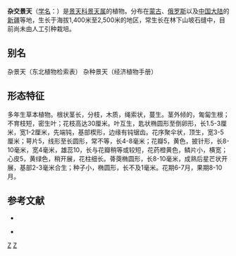 {{Speciesbox 
| taxon = Sedum hybridum 
| authority = L.
| image = Phedimus hybridus 09.jpg
}}

'''杂交景天'''（[[学名|学名]]：{{lang|la|''Sedum hybridum''}}）是[[景天科|景天科]][[景天属|景天属]]的植物。分布在[[蒙古|蒙古]]、[[俄罗斯|俄罗斯]]以及[[中国大陆|中国大陆]]的[[新疆|新疆]]等地，生长于海拔1,400米至2,500米的地区，常生长在林下山坡石缝中，目前尚未由人工引种栽培。

== 别名 ==
杂景天（东北植物检索表） 杂种景天（经济植物手册）

==形态特征==
多年生草本植物。根状茎长，分枝，木质，绳索状，蔓生。茎外倾的，匍匐生根；不育枝短，密生叶；花枝高达30厘米。叶互生，匙状椭圆形至倒卵形，长1.5-3厘米，宽1-2厘米，先端钝，基部楔形，边缘有钝锯齿。花序聚伞状，顶生，宽3-5厘米；萼片5，线形至长圆形，常不等，长4-8毫米；花瓣5，黄色，披针形，长8-10毫米，宽4毫米，雄蕊10，长与花瓣稍等或较短，花药橙黄色，鳞片小，横宽；心皮5，黄绿色，稍开展，花柱细长。蓇葖椭圆形，长8-10毫米，成熟后星芒状开展，基部2-3毫米合生；种子小，椭圆形，长不及1毫米。花期6-7月，果期8-10月。

== 参考文献 ==
{{refbegin}}
* {{cite web| url =http://www.bioinfo.cn/db05/KmzwSpecies.php?action=view&id=6332| title =杂交景天| work =中国高等植物数据库全库| publisher =中国科学院微生物研究所| author =昆明植物研究所| accessdate =2009-02-25| deadurl =yes| archiveurl =https://web.archive.org/web/20160305060811/http://www.bioinfo.cn/db05/KmzwSpecies.php?action=view&id=6332| archivedate =2016-03-05}}
{{refend}}
*{{cite web | url = http://frps.eflora.cn/frps/%E6%9D%82%E4%BA%A4%E6%99%AF%E5%A4%A9 | title = 杂交景天 | author = 《中国植物志》电子版 | access-date = 2014-07-22 | archive-date = 2016-03-04 | archive-url = https://web.archive.org/web/20160304202709/http://frps.eflora.cn/frps/%E6%9D%82%E4%BA%A4%E6%99%AF%E5%A4%A9 | dead-url = no }}
{{Taxonbar|from=Q1418933}}

{{DEFAULTSORT:Sedum hybridum}}
[[Category:景天属|Z]]
[[Category:_卡尔·林奈命名的生物分类|Z]]